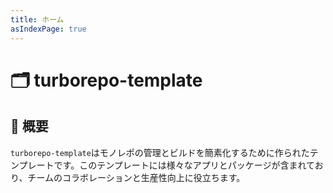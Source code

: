 ```yaml
---
title: ホーム
asIndexPage: true
---
```


# 🗂️ turborepo-template

## 📖 概要

`turborepo-template`はモノレポの管理とビルドを簡素化するために作られたテンプレートです。このテンプレートには様々なアプリとパッケージが含まれており、チームのコラボレーションと生産性向上に役立ちます。
